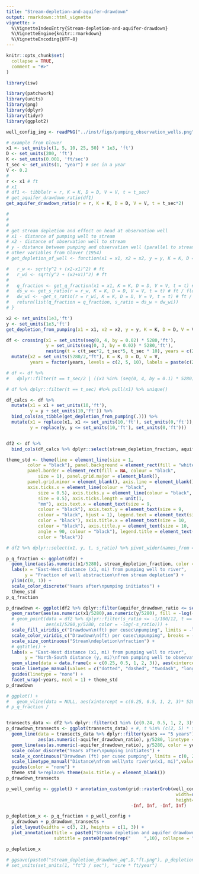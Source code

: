 ```yaml
---
title: "Stream-depletion-and-aquifer-drawdown"
output: rmarkdown::html_vignette
vignette: >
  %\VignetteIndexEntry{Stream-depletion-and-aquifer-drawdown}
  %\VignetteEngine{knitr::rmarkdown}
  %\VignetteEncoding{UTF-8}
---
```


```r
knitr::opts_chunk$set(
  collapse = TRUE,
  comment = "#>"
)
```

```r
library(isw)
```


```r
library(patchwork)
library(units)
library(png)
library(dplyr)
library(tidyr)
library(ggplot2)

well_config_img <- readPNG("../inst/figs/pumping_observation_wells.png")

# example from Glover
x1 <- set_units(c(1, 5, 10, 25, 50) * 1e3, 'ft')
D <- set_units(200, 'ft')
K <- set_units(0.001, 'ft/sec')
t_sec <- set_units(1, "year") # sec in a year
V <- 0.2
# 
r <- x1 # ft
# x1
# df1 <- tibble(r = r, K = K, D = D, V = V, t = t_sec)
# get_aquifer_drawdown_ratio(df1)
get_aquifer_drawdown_ratio(r = r, K = K, D = D, V = V, t = t_sec*2)
```


```r
# 
# 
# 
# get stream depletion and effect on head at observation well
# x1 - distance of pumping well to stream
# x2 - distance of observation well to stream
# y - distance between pumping and observation well (parallel to stream)
# other variables from Glover (1954)
# get_depletion_of_well <- function(x1 = x1, x2 = x2, y = y, K = K, D = D, V = V, t = t) {

#   r_w <- sqrt(y^2 + (x2-x1)^2) # ft
#   r_wi <- sqrt(y^2 + (x2+x1)^2) # ft
# 
#   q_fraction <- get_q_fraction(x1 = x1, K = K, D = D, V = V, t = t) # %
#   ds_w <- get_s_ratio(r = r_w, K = K, D = D, V = V, t = t) # ft / flowrate
#   dw_wi <- -get_s_ratio(r = r_wi, K = K, D = D, V = V, t = t) # ft / flowrate
#   return(list(q_fraction = q_fraction, s_ratio = ds_w + dw_wi))
# }
```


```r
x2 <- set_units(1e3,'ft')
y <- set_units(1e3,'ft')
get_depletion_from_pumping(x1 = x1, x2 = x2, y = y, K = K, D = D, V = V, t = t_sec)

df <- crossing(x1 = set_units(seq(0, 4, by = 0.02) * 5280,'ft'),
               y = set_units(seq(0, 3, by = 0.02) * 5280,'ft'),
               nesting(t = c(t_sec*2, t_sec*5, t_sec * 10), years = c(2, 5, 10))) %>%
  mutate(x2 = set_units(5280/2,"ft"), K = K, D = D, V = V,
         years = factor(years, levels = c(2, 5, 10), labels = paste(c(2, 5, 10), "years")))

# df <- df %>%
#   dplyr::filter(t == t_sec/2 | ((x1 %in% (seq(0, 4, by = 0.1) * 5280)) & y %in% (seq(0, 3, by = 0.1) * 5280)))

# df %>% dplyr::filter(t == t_sec) #%>% pull(x1) %>% unique()
```


```r
df_calcs <- df %>%
  mutate(x1 = x1 + set_units(10,'ft'),
         y = y + set_units(10,'ft')) %>%
  bind_cols(as_tibble(get_depletion_from_pumping(.))) %>%
  mutate(x1 = replace(x1, x1 <= set_units(10,'ft'), set_units(0,'ft')),
         y = replace(y, y <= set_units(10,'ft'), set_units(0,'ft')))


df2 <- df %>%
  bind_cols(df_calcs %>% dplyr::select(stream_depletion_fraction, aquifer_drawdown_ratio))
```

```r
theme_std <- theme(line = element_line(size = 1, 
        color = "black"), panel.background = element_rect(fill = "white"), 
        panel.border = element_rect(fill = NA, colour = "black", 
            size = 1), panel.grid.major = element_blank(), 
        panel.grid.minor = element_blank(), axis.line = element_blank(), 
        axis.ticks.x = element_line(colour = "black", 
            size = 0.5), axis.ticks.y = element_line(colour = "black", 
            size = 0.5), axis.ticks.length = unit(1, 
            "mm"), axis.text.x = element_text(size = 9, 
            colour = "black"), axis.text.y = element_text(size = 9, 
            colour = "black", hjust = 1), legend.text = element_text(size = 9, 
            color = "black"), axis.title.x = element_text(size = 10, 
            colour = "black"), axis.title.y = element_text(size = 10, 
            angle = 90, colour = "black"), legend.title = element_text(size = 10, 
            color = "black"))
```



```r
# df2 %>% dplyr::select(x1, y, t, s_ratio) %>% pivot_wider(names_from = "t", values_from = "s_ratio")

p_q_fraction <- ggplot(df2) +
  geom_line(aes(as.numeric(x1/5280), stream_depletion_fraction, color = years)) +
  labs(x = "East-West distance (x1, mi) from pumping well to river",
       y = "Fraction of well abstraction\nfrom stream depletion") +
  ylim(c(0, 1)) +
  scale_color_discrete("Years after\npumping initiates") +
  theme_std
p_q_fraction
```


```r
p_drawdown <- ggplot(df2 %>% dplyr::filter(aquifer_drawdown_ratio <= set_units(-1/100/12,'s/ft^2'))) +
  geom_raster(aes(as.numeric(x1/5280),as.numeric(y/5280), fill = -log(-as.numeric(aquifer_drawdown_ratio)))) +
  # geom_point(data = df2 %>% dplyr::filter(s_ratio <= -1/100/12, t == t_sec*10),
  #            aes(x1/5280,y/5280, color = -log(-s_ratio))) +
  scale_fill_viridis_c("Drawdown\n(ft) per cusec\npumping", limits = -log(c(16, 1/100/12)), breaks = -log(c(1/64/12, 1/16/12, 1/3/12, 1/12, 1/4, 1, 4, 16)), labels = c("1/64 in","1/16 in","1/4 in","1 in", "4 in", "1 ft", "4 ft", "16 ft")) +
  scale_color_viridis_c("Drawdown\n(ft) per cusec\npumping", breaks = -log(c(1/64/12, 1/16/12, 1/3/12, 1/12, 1/4, 1, 4, 16)), labels = c("1/64 in","1/16 in","1/4 in","1 in", "4 in", "1 ft", "4 ft", "16 ft")) +
  scale_size_continuous("Stream\ndepletion\nfraction") +
  # ggtitle() +
  labs(x = "East-West distance (x1, mi) from pumping well to river",
       y = "North-South distance (y, mi)\nfrom pumping well to observation well") +
  geom_vline(data = data.frame(x = c(0.25, 0.5, 1, 2, 3)), aes(xintercept = x, linetype = as.factor(x)), alpha = 0.4)+
  scale_linetype_manual(values = c("dotted", "dashed", "twodash", "longdash", "solid")) +
  guides(linetype = "none") +
  facet_wrap(~years, ncol = 1) + theme_std
p_drawdown
```


```r
# ggplot() +
#   geom_vline(data = NULL, aes(xintercept = c(0.25, 0.5, 1, 2, 3)* 5280))
# p_q_fraction /


transects_data <- df2 %>% dplyr::filter(x1 %in% (c(0.24, 0.5, 1, 2, 3)*5280))
p_drawdown_transects <- ggplot(transects_data) + #, t %in% (c(2, 5) * t_sec))) +
  geom_line(data = transects_data %>% dplyr::filter(years == "5 years") %>% dplyr::select(-years),
            aes(as.numeric(-aquifer_drawdown_ratio), y/5280, linetype = as.factor(x1/5280)), alpha = 0.15) +
  geom_line(aes(as.numeric(-aquifer_drawdown_ratio), y/5280, color = years, linetype = as.factor(x1/5280))) +
  scale_color_discrete("Years after\npumping initiates") +
  scale_x_continuous("Drawdown (ft) per cusec pumping", limits = c(0, 2.5)) + facet_wrap(~years, ncol = 1) +
  scale_linetype_manual("Distance\nfrom well\nto river\n(x1, mi)",values = c("dotted", "dashed", "twodash", "longdash", "solid"), labels = c(0.25, 0.5, 1, 2, 3)) +
  guides(color = "none") +
  theme_std %+replace% theme(axis.title.y = element_blank())
p_drawdown_transects
```


```r
p_well_config <- ggplot() + annotation_custom(grid::rasterGrob(well_config_img,
                                                                width=unit(1,"npc"),
                                                                height=unit(1,"npc")),
                                               -Inf, Inf, -Inf, Inf)

p_depletion_x <- p_q_fraction + p_well_config +
  p_drawdown + p_drawdown_transects +
  plot_layout(widths = c(3, 2), heights = c(1, 3)) +
  plot_annotation(title = paste0("Stream depletion and aquifer drawdown at observation well"),
                  subtitle = paste0(paste(rep("     ",10), collapse = ""),"x2 = 0.5 mile, ",D," ft aq. depth\n"))

p_depletion_x

# ggsave(paste0("stream_depletion_drawdown_aq",D,"ft.png"), p_depletion_x, path = out_path, width = 8, height = 8)
# set_units(set_units(1, "ft^3 / sec"), "acre * ft/year")
```

